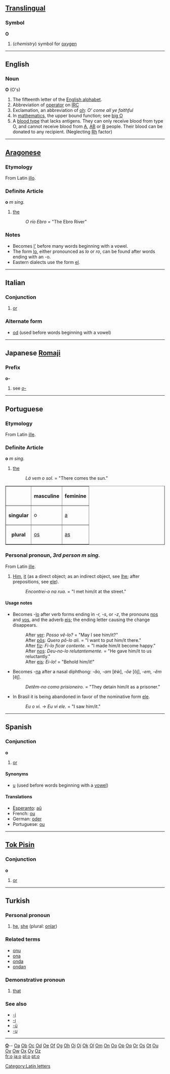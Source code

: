 [[Category:Latin letters]]
==[[Translingual]]==
===Symbol===
'''O'''

#(''chemistry'') symbol for [[oxygen]]

----

==English==

===Noun===
'''O''' (O's)

# The fifteenth letter of the [[Appendix:English alphabet|English alphabet]].
# Abbreviation of [[operator]] on [[IRC]]
# Exclamation, an abbreviation of [[oh]]: ''O' come all ye faithful''
# In [[mathematics]], the upper bound function; see [[big O]]
# A [[blood type]] that lacks antigens.  They can only receive blood from type O, and cannot receive blood from [[A]], [[AB]] or [[B]] people.  Their blood can be donated to any recipient.  (Neglecting [[Rh]] factor)

----

==[[Aragonese]]==

===Etymology===
From Latin [[illo]].

===Definite Article===
'''o''' ''m'' ''sing.''

# [[the]]
#:''O río Ebro'' = "The Ebro River"

===Notes===
*Becomes [[l']] before many words beginning with a vowel.
*The form [[lo]], either pronounced as ''lo'' or ''ro'', can be found after words ending with an -o.
*Eastern dialects use the form [[el]].

----

==Italian==
===Conjunction===
# [[or]]
===Alternate form===
* [[od]] (used before words beginning with a vowel)

----

==Japanese [[Romaji]]==
===Prefix===
'''o-'''

#see ''[[o-]]''

----

==Portuguese==

===Etymology===
From Latin [[ille]].

===Definite Article===
'''o''' ''m'' ''sing.''

#[[the]]
#:''Lá vem o sol.'' = "There comes the sun."

<table border="1">
<tr><th></th><th>masculine</th><th>feminine</th></tr>
<tr><th>singular</th><td>o</td><td>[[a]]</td></tr>
<tr><th>plural</th><td>[[os]]</td><td>[[as]]</td></tr>
</table>

===Personal pronoun, ''3rd person'' ''m'' ''sing.''===
From Latin [[ille]].
#[[Him]], [[it]] (as a direct object; as an indirect object, see [[lhe]]; after prepositions, see [[ele]]).
#:''Encontrei-o na rua.'' = "I met him/it at the street."

====Usage notes====
*Becomes -[[lo]] after verb forms ending in ''-r, -s'', or ''-z'', the pronouns [[nos]] and [[vos]], and the adverb [[eis]]; the ending letter causing the change disappears.
*:After [[ver]]: ''Posso vê-lo?'' = "May I see him/it?"
*:After [[por|pôs]]: ''Quero pô-lo ali.'' = "I want to put him/it there."
*:After [[fazer|fiz]]: ''Fi-lo ficar contente.'' = "I made him/it become happy."
*:After [[nos]]: ''Deu-no-lo relutantemente.'' = "He gave him/it to us reluctantly."
*:After [[eis]]: ''Ei-lo!'' = "Behold him/it!"
*Becomes -[[na]] after a nasal diphthong: ''-ão, -am'' [&#592;&#771;w&#771;], ''-õe'' [õj&#771;], ''-em, -êm'' [e&#771;j&#771;].
*:''Detêm-no como prisioneiro.'' = "They detain him/it as a prisoner."
*In Brasil it is being abandoned in favor of the nominative form [[ele]].
*:''Eu o vi.'' &rarr; ''Eu vi ele.'' = "I saw him/it."

----

==Spanish==

===Conjunction===
'''o'''

#[[or]]

====Synonyms====
*[[u]] (used before words beginning with a [[vowel]])

====Translations====
*[[Esperanto]]: [[aŭ]]
*French: [[ou]]
*German: [[oder]]
*Portuguese: [[ou]]

----

==[[Tok Pisin]]==

===Conjunction===
'''o'''

#[[or]]

----
==Turkish==
===Personal pronoun===

# [[he]], [[she]] (plural: [[onlar]])

===Related terms===
*[[onu]]
*[[ona]]
*[[onda]]
*[[ondan]]

===Demonstrative pronoun===

# [[that]]

===See also===
*[[-i]]
*[[-ı]]
*[[-ü]]
*[[-u]]

----

{{indexletters1}}  '''[http://wiktionary.org/w/wiki.phtml?title=Special:Allpages&from=O O] '''-- [http://wiktionary.org/w/wiki.phtml?title=Special:Allpages&from=Oa Oa] [http://wiktionary.org/w/wiki.phtml?title=Special:Allpages&from=Ob Ob] [http://wiktionary.org/w/wiki.phtml?title=Special:Allpages&from=Oc Oc] [http://wiktionary.org/w/wiki.phtml?title=Special:Allpages&from=Od Od] [http://wiktionary.org/w/wiki.phtml?title=Special:Allpages&from=Oe Oe] [http://wiktionary.org/w/wiki.phtml?title=Special:Allpages&from=Of Of] [http://wiktionary.org/w/wiki.phtml?title=Special:Allpages&from=Og Og] [http://wiktionary.org/w/wiki.phtml?title=Special:Allpages&from=Oh Oh] [http://wiktionary.org/w/wiki.phtml?title=Special:Allpages&from=Oi Oi] [http://wiktionary.org/w/wiki.phtml?title=Special:Allpages&from=Oj Oj] [http://wiktionary.org/w/wiki.phtml?title=Special:Allpages&from=Ok Ok] [http://wiktionary.org/w/wiki.phtml?title=Special:Allpages&from=Ol Ol] [http://wiktionary.org/w/wiki.phtml?title=Special:Allpages&from=Om Om] [http://wiktionary.org/w/wiki.phtml?title=Special:Allpages&from=On On] [http://wiktionary.org/w/wiki.phtml?title=Special:Allpages&from=Oo Oo] [http://wiktionary.org/w/wiki.phtml?title=Special:Allpages&from=Op Op] [http://wiktionary.org/w/wiki.phtml?title=Special:Allpages&from=Oq Oq] [http://wiktionary.org/w/wiki.phtml?title=Special:Allpages&from=Or Or] [http://wiktionary.org/w/wiki.phtml?title=Special:Allpages&from=Os Os] [http://wiktionary.org/w/wiki.phtml?title=Special:Allpages&from=Ot Ot] [http://wiktionary.org/w/wiki.phtml?title=Special:Allpages&from=Ou Ou] [http://wiktionary.org/w/wiki.phtml?title=Special:Allpages&from=Ov Ov] [http://wiktionary.org/w/wiki.phtml?title=Special:Allpages&from=Ow Ow] [http://wiktionary.org/w/wiki.phtml?title=Special:Allpages&from=Ox Ox] [http://wiktionary.org/w/wiki.phtml?title=Special:Allpages&from=Oy Oy] [http://wiktionary.org/w/wiki.phtml?title=Special:Allpages&from=Oz Oz]<br>
{{indexletters2}}
[[fr:o]]
[[ja:o]]
[[pl:o]]
[[pt:o]]